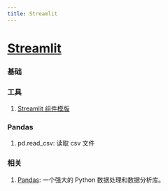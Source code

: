 ```yaml
---
title: Streamlit
---
```


# [Streamlit](https://streamlit.io/)

### 基础

### 工具

1. [Streamlit 组件模版](https://github.com/streamlit/component-template)

### Pandas

1. pd.read_csv: 读取 csv 文件

### 相关

1. [Pandas](https://pandas.pydata.org/): 一个强大的 Python 数据处理和数据分析库。
